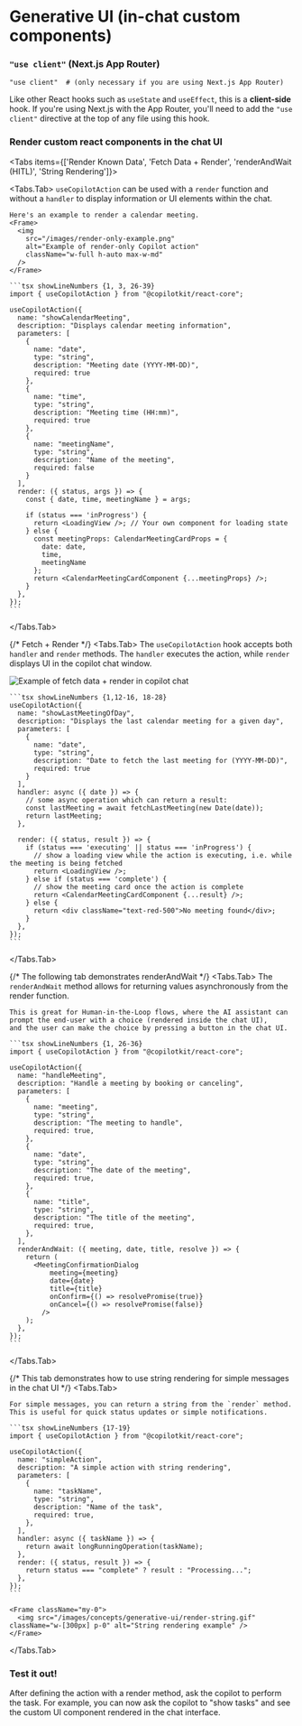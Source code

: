 

# Generative UI (in-chat custom components)

<Steps>

###  `"use client"` (Next.js App Router)
```tsx filename="YourComponent.tsx"
"use client"  # (only necessary if you are using Next.js App Router)
```

Like other React hooks such as `useState` and `useEffect`, this is a **client-side** hook.
If you're using Next.js with the App Router, you'll need to add the `"use client"` directive at the top of any file using this hook.


### Render custom react components in the chat UI

<Tabs items={['Render Known Data', 'Fetch Data + Render', 'renderAndWait (HITL)', 'String Rendering']}>

  <Tabs.Tab>
    `useCopilotAction` can be used with a `render` function and without a `handler` to display information or UI elements within the chat.
    
    Here's an example to render a calendar meeting.
    <Frame>
      <img 
        src="/images/render-only-example.png" 
        alt="Example of render-only Copilot action" 
        className="w-full h-auto max-w-md"
      />
    </Frame>

    ```tsx showLineNumbers {1, 3, 26-39}
    import { useCopilotAction } from "@copilotkit/react-core";

    useCopilotAction({
      name: "showCalendarMeeting",
      description: "Displays calendar meeting information",
      parameters: [
        {
          name: "date",
          type: "string",
          description: "Meeting date (YYYY-MM-DD)",
          required: true
        },
        {
          name: "time",
          type: "string",
          description: "Meeting time (HH:mm)",
          required: true
        },
        {
          name: "meetingName",
          type: "string",
          description: "Name of the meeting",
          required: false
        }
      ],
      render: ({ status, args }) => {
        const { date, time, meetingName } = args;
        
        if (status === 'inProgress') {
          return <LoadingView />; // Your own component for loading state
        } else {
          const meetingProps: CalendarMeetingCardProps = {
            date: date,
            time,
            meetingName
          };
          return <CalendarMeetingCardComponent {...meetingProps} />;
        }
      },
    });
    ```

  </Tabs.Tab>


  {/* Fetch + Render */}
  <Tabs.Tab>
    The `useCopilotAction` hook accepts both `handler` and `render` methods. The `handler` executes the action, while `render` displays UI in the copilot chat window.

   <Frame>
      <img 
        src="/images/fetch-and-render.gif" 
        alt="Example of fetch data + render in copilot chat" 
        className="w-full h-auto max-w-md"
      />
    </Frame>

    ```tsx showLineNumbers {1,12-16, 18-28}
    useCopilotAction({
      name: "showLastMeetingOfDay",
      description: "Displays the last calendar meeting for a given day",
      parameters: [
        {
          name: "date",
          type: "string",
          description: "Date to fetch the last meeting for (YYYY-MM-DD)",
          required: true
        }
      ],
      handler: async ({ date }) => {
        // some async operation which can return a result:
        const lastMeeting = await fetchLastMeeting(new Date(date));
        return lastMeeting;
      },

      render: ({ status, result }) => {
        if (status === 'executing' || status === 'inProgress') {
          // show a loading view while the action is executing, i.e. while the meeting is being fetched
          return <LoadingView />;
        } else if (status === 'complete') {
          // show the meeting card once the action is complete
          return <CalendarMeetingCardComponent {...result} />;
        } else {
          return <div className="text-red-500">No meeting found</div>;
        }
      },
    });
    ```

  </Tabs.Tab>


  {/* The following tab demonstrates renderAndWait */}
  <Tabs.Tab>
    The `renderAndWait` method allows for returning values asynchronously from the render function.

    This is great for Human-in-the-Loop flows, where the AI assistant can prompt the end-user with a choice (rendered inside the chat UI),
    and the user can make the choice by pressing a button in the chat UI.

    ```tsx showLineNumbers {1, 26-36}
    import { useCopilotAction } from "@copilotkit/react-core";

    useCopilotAction({
      name: "handleMeeting",
      description: "Handle a meeting by booking or canceling",
      parameters: [
        {
          name: "meeting",
          type: "string",
          description: "The meeting to handle",
          required: true,
        },
        {
          name: "date",
          type: "string",
          description: "The date of the meeting",
          required: true,
        },
        {
          name: "title",
          type: "string",
          description: "The title of the meeting",
          required: true,
        },
      ],
      renderAndWait: ({ meeting, date, title, resolve }) => {
        return (
          <MeetingConfirmationDialog
              meeting={meeting}
              date={date}
              title={title}
              onConfirm={() => resolvePromise(true)}
              onCancel={() => resolvePromise(false)}
            />
        );
      },
    });
    ```
  </Tabs.Tab>


  {/* This tab demonstrates how to use string rendering for simple messages in the chat UI */}
  <Tabs.Tab>

    For simple messages, you can return a string from the `render` method. This is useful for quick status updates or simple notifications.

    ```tsx showLineNumbers {17-19}
    import { useCopilotAction } from "@copilotkit/react-core";

    useCopilotAction({
      name: "simpleAction",
      description: "A simple action with string rendering",
      parameters: [
        {
          name: "taskName",
          type: "string",
          description: "Name of the task",
          required: true,
        },
      ],
      handler: async ({ taskName }) => {
        return await longRunningOperation(taskName);
      },
      render: ({ status, result }) => {
        return status === "complete" ? result : "Processing...";
      },
    });
    ```

    <Frame className="my-0">
      <img src="/images/concepts/generative-ui/render-string.gif" className="w-[300px] p-0" alt="String rendering example" />
    </Frame>

  </Tabs.Tab>
</Tabs>

### Test it out!
After defining the action with a render method, ask the copilot to perform the task. For example, you can now ask the copilot to "show tasks" and see the custom UI component rendered in the chat interface.

</Steps>